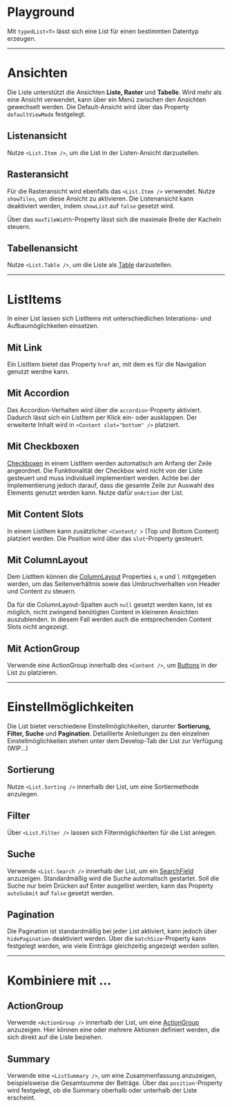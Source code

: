 # Playground

Mit `typedList<T>` lässt sich eine List für einen bestimmten Datentyp erzeugen.

<LiveCodeEditor />

---

# Ansichten

Die Liste unterstützt die Ansichten **Liste, Raster** und **Tabelle**. Wird mehr als
eine Ansicht verwendet, kann über ein Menü zwischen den Ansichten gewechselt
werden. Die Default-Ansicht wird über das Property `defaultViewMode` festgelegt.

## Listenansicht

Nutze `<List.Item />`, um die List in der Listen-Ansicht darzustellen.

<LiveCodeEditor example="mode-list" editorCollapsed />

## Rasteransicht

Für die Rasteransicht wird ebenfalls das `<List.Item />` verwendet. Nutze
`showTiles`, um diese Ansicht zu aktivieren. Die Listenansicht kann deaktiviert
werden, indem `showList` auf `false` gesetzt wird.

Über das `maxTileWidth`-Property lässt sich die maximale Breite der Kacheln steuern.

<LiveCodeEditor example="mode-tile" editorCollapsed />

## Tabellenansicht

Nutze `<List.Table />`, um die Liste als [Table](/03-components/structure/table) darzustellen.

<LiveCodeEditor example="mode-table" editorCollapsed />

---

# ListItems

In einer List lassen sich ListItems mit unterschiedlichen Interations- und Aufbaumöglichkeiten einsetzen. 

## Mit Link

Ein ListItem bietet das Property `href` an, mit dem es für die Navigation genutzt werdne kann.

<LiveCodeEditor example="item-link" editorCollapsed />

## Mit Accordion

Das Accordion-Verhalten wird über die `accordion`-Property aktiviert. Dadurch lässt sich
ein ListItem per Klick ein- oder ausklappen. Der erweiterte Inhalt wird in `<Content slot="bottom" />` platziert.

<LiveCodeEditor example="item-accordion" editorCollapsed />

## Mit Checkboxen

[Checkboxen](/03-components/form-controls/checkbox) in einem ListItem werden automatisch am Anfang der Zeile angeordnet. Die Funktionalität der Checkbox wird nicht von der Liste gesteuert und muss individuell implementiert werden. Achte bei der Implementierung jedoch
darauf, dass die gesamte Zeile zur Auswahl des Elements genutzt werden kann.
Nutze dafür `onAction` der List.

<LiveCodeEditor example="item-checkbox" editorCollapsed />

## Mit Content Slots

In einem ListItem kann zusätzlicher `<Content/ >` (Top und Bottom Content) platziert werden. Die Position wird über das `slot`-Property gesteuert. 

<LiveCodeEditor example="item-content" editorCollapsed />

## Mit ColumnLayout

Dem ListItem können die [ColumnLayout](/03-components/structure/column-layout) Properties `s`, `m` und `l` mitgegeben
werden, um das Seitenverhältnis sowie das Umbruchverhalten von Header und Content zu
steuern.

<LiveCodeEditor example="item-column-layout" editorCollapsed />

Da für die ColumnLayout-Spalten auch `null` gesetzt werden kann, ist es möglich,
nicht zwingend benötigten Content in kleineren Ansichten auszublenden. In diesem Fall werden auch die entsprechenden Content Slots nicht angezeigt.

<LiveCodeEditor example="item-column-layout-hidden" editorCollapsed />

## Mit ActionGroup

Verwende eine ActionGroup innerhalb des `<Content />`, um [Buttons](/03-components/actions/button) in der List
zu platzieren. 

<LiveCodeEditor example="item-action-group" editorCollapsed />

---

# Einstellmöglichkeiten

Die List bietet verschiedene Einstellmöglichkeiten, darunter **Sortierung, Filter, Suche** und **Pagination**.
Detaillierte Anleitungen zu den einzelnen Einstellmöglichkeiten stehen unter dem Develop-Tab der List zur Verfügung (WIP...)

<LiveCodeEditor editorCollapsed />

## Sortierung

Nutze `<List.Sorting />` innerhalb der List, um eine Sortiermethode anzulegen.

## Filter

Über `<List.Filter />` lassen sich Filtermöglichkeiten für die List anlegen.

## Suche

Verwende `<List.Search />` innerhalb der List, um ein
[SearchField](/03-components/form-controls/search-field) anzuzeigen.
Standardmäßig wird die Suche automatisch gestartet. Soll die Suche nur beim Drücken auf Enter ausgelöst werden, kann das Property `autoSubmit` auf `false` gesetzt werden.

## Pagination

Die Pagination ist standardmäßig bei jeder List aktiviert, kann jedoch über
`hidePagination` deaktiviert werden. Über die `batchSize`-Property kann
festgelegt werden, wie viele Einträge gleichzeitig angezeigt werden sollen.

---

# Kombiniere mit ...

## ActionGroup

Verwende `<ActionGroup />` innerhalb der List, um eine
[ActionGroup](/03-components/actions/action-group) anzuzeigen. Hier können
eine oder mehrere Aktionen definiert werden, die sich direkt auf die Liste beziehen.

<LiveCodeEditor example="actionGroup" editorCollapsed />

## Summary

Verwende eine `<ListSummary />`, um eine Zusammenfassung anzuzeigen, beispielsweise die
Gesamtsumme der Beträge. Über das `position`-Property wird festgelegt, ob die Summary oberhalb oder unterhalb der Liste erscheint.

<LiveCodeEditor example="summary" editorCollapsed />
